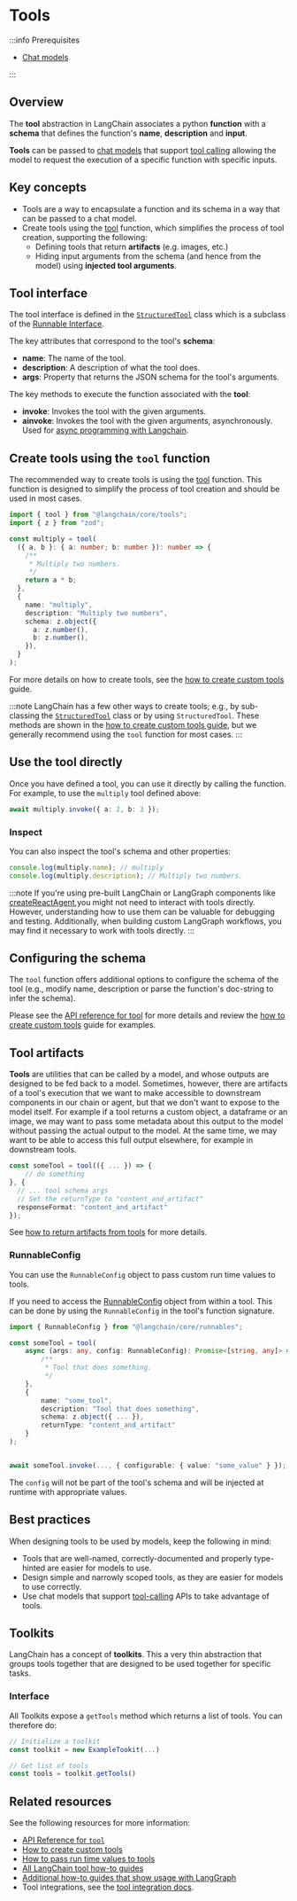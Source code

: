 # Tools

:::info Prerequisites

- [Chat models](/docs/concepts/chat_models/)

:::

## Overview

The **tool** abstraction in LangChain associates a python **function** with a **schema** that defines the function's **name**, **description** and **input**.

**Tools** can be passed to [chat models](/docs/concepts/chat_models) that support [tool calling](/docs/concepts/tool_calling) allowing the model to request the execution of a specific function with specific inputs.

## Key concepts

- Tools are a way to encapsulate a function and its schema in a way that can be passed to a chat model.
- Create tools using the [tool](https://api.js.langchain.com/functions/_langchain_core.tools.tool-1.html) function, which simplifies the process of tool creation, supporting the following:
  - Defining tools that return **artifacts** (e.g. images, etc.)
  - Hiding input arguments from the schema (and hence from the model) using **injected tool arguments**.

## Tool interface

The tool interface is defined in the [`StructuredTool`](https://api.js.langchain.com/classes/_langchain_core.tools.StructuredTool.html) class which is a subclass of the [Runnable Interface](/docs/concepts/runnables).

The key attributes that correspond to the tool's **schema**:

- **name**: The name of the tool.
- **description**: A description of what the tool does.
- **args**: Property that returns the JSON schema for the tool's arguments.

The key methods to execute the function associated with the **tool**:

- **invoke**: Invokes the tool with the given arguments.
- **ainvoke**: Invokes the tool with the given arguments, asynchronously. Used for [async programming with Langchain](/docs/concepts/async).

## Create tools using the `tool` function

The recommended way to create tools is using the [tool](https://api.js.langchain.com/functions/_langchain_core.tools.tool-1.html) function. This function is designed to simplify the process of tool creation and should be used in most cases.

```typescript
import { tool } from "@langchain/core/tools";
import { z } from "zod";

const multiply = tool(
  ({ a, b }: { a: number; b: number }): number => {
    /**
     * Multiply two numbers.
     */
    return a * b;
  },
  {
    name: "multiply",
    description: "Multiply two numbers",
    schema: z.object({
      a: z.number(),
      b: z.number(),
    }),
  }
);
```

For more details on how to create tools, see the [how to create custom tools](/docs/how_to/custom_tools/) guide.

:::note
LangChain has a few other ways to create tools; e.g., by sub-classing the [`StructuredTool`](https://api.js.langchain.com/classes/_langchain_core.tools.StructuredTool.html) class or by using `StructuredTool`. These methods are shown in the [how to create custom tools guide](/docs/how_to/custom_tools/), but
we generally recommend using the `tool` function for most cases.
:::

## Use the tool directly

Once you have defined a tool, you can use it directly by calling the function. For example, to use the `multiply` tool defined above:

```typescript
await multiply.invoke({ a: 2, b: 3 });
```

### Inspect

You can also inspect the tool's schema and other properties:

```typescript
console.log(multiply.name); // multiply
console.log(multiply.description); // Multiply two numbers.
```

:::note
If you're using pre-built LangChain or LangGraph components like [createReactAgent](https://langchain-ai.github.io/langgraphjs/reference/functions/langgraph_prebuilt.createReactAgent.html),you might not need to interact with tools directly. However, understanding how to use them can be valuable for debugging and testing. Additionally, when building custom LangGraph workflows, you may find it necessary to work with tools directly.
:::

## Configuring the schema

The `tool` function offers additional options to configure the schema of the tool (e.g., modify name, description
or parse the function's doc-string to infer the schema).

Please see the [API reference for tool](https://api.js.langchain.com/functions/_langchain_core.tools.tool-1.html) for more details and review the [how to create custom tools](/docs/how_to/custom_tools/) guide for examples.

## Tool artifacts

**Tools** are utilities that can be called by a model, and whose outputs are designed to be fed back to a model. Sometimes, however, there are artifacts of a tool's execution that we want to make accessible to downstream components in our chain or agent, but that we don't want to expose to the model itself. For example if a tool returns a custom object, a dataframe or an image, we may want to pass some metadata about this output to the model without passing the actual output to the model. At the same time, we may want to be able to access this full output elsewhere, for example in downstream tools.

```typescript
const someTool = tool(({ ... }) => {
    // do something
}, {
  // ... tool schema args
  // Set the returnType to "content_and_artifact"
  responseFormat: "content_and_artifact"
});
```

See [how to return artifacts from tools](/docs/how_to/tool_artifacts/) for more details.

### RunnableConfig

You can use the `RunnableConfig` object to pass custom run time values to tools.

If you need to access the [RunnableConfig](/docs/concepts/runnables/#RunnableConfig) object from within a tool. This can be done by using the `RunnableConfig` in the tool's function signature.

```typescript
import { RunnableConfig } from "@langchain/core/runnables";

const someTool = tool(
    async (args: any, config: RunnableConfig): Promise<[string, any]> => {
        /**
         * Tool that does something.
         */
    },
    {
        name: "some_tool",
        description: "Tool that does something",
        schema: z.object({ ... }),
        returnType: "content_and_artifact"
    }
);


await someTool.invoke(..., { configurable: { value: "some_value" } });
```

The `config` will not be part of the tool's schema and will be injected at runtime with appropriate values.

## Best practices

When designing tools to be used by models, keep the following in mind:

- Tools that are well-named, correctly-documented and properly type-hinted are easier for models to use.
- Design simple and narrowly scoped tools, as they are easier for models to use correctly.
- Use chat models that support [tool-calling](/docs/concepts/tool_calling) APIs to take advantage of tools.

## Toolkits

<span data-heading-keywords="toolkit,toolkits"></span>

LangChain has a concept of **toolkits**. This a very thin abstraction that groups tools together that
are designed to be used together for specific tasks.

### Interface

All Toolkits expose a `getTools` method which returns a list of tools. You can therefore do:

```typescript
// Initialize a toolkit
const toolkit = new ExampleTookit(...)

// Get list of tools
const tools = toolkit.getTools()
```

## Related resources

See the following resources for more information:

- [API Reference for `tool`](https://api.js.langchain.com/functions/_langchain_core.tools.tool-1.html)
- [How to create custom tools](/docs/how_to/custom_tools/)
- [How to pass run time values to tools](/docs/how_to/tool_runtime/)
- [All LangChain tool how-to guides](https://docs.langchain.com/docs/how_to/#tools)
- [Additional how-to guides that show usage with LangGraph](https://langchain-ai.github.io/langgraphjs/how-tos/tool-calling/)
- Tool integrations, see the [tool integration docs](https://docs.langchain.com/docs/integrations/tools/).
